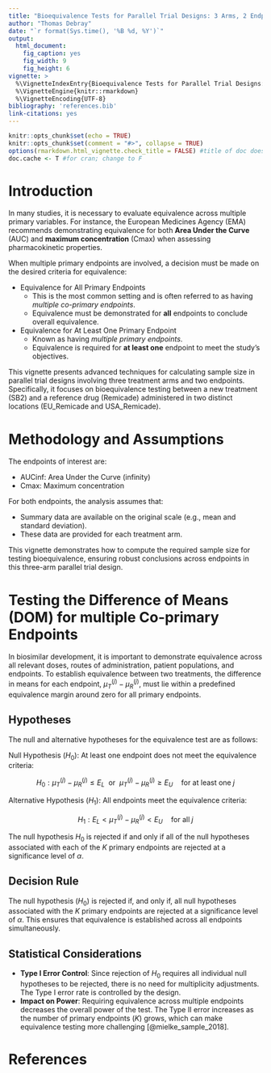```yaml
---
title: "Bioequivalence Tests for Parallel Trial Designs: 3 Arms, 2 Endpoints"
author: "Thomas Debray"
date: "`r format(Sys.time(), '%B %d, %Y')`"
output: 
  html_document:
    fig_caption: yes
    fig_width: 9
    fig_height: 6
vignette: >
  %\VignetteIndexEntry{Bioequivalence Tests for Parallel Trial Designs: 3 Arms, 2 Endpoints}
  %\VignetteEngine{knitr::rmarkdown}
  %\VignetteEncoding{UTF-8}
bibliography: 'references.bib'
link-citations: yes
---
```


```r
knitr::opts_chunk$set(echo = TRUE)
knitr::opts_chunk$set(comment = "#>", collapse = TRUE)
options(rmarkdown.html_vignette.check_title = FALSE) #title of doc does not match vignette title
doc.cache <- T #for cran; change to F
```

# Introduction

In many studies, it is necessary to evaluate equivalence across multiple primary variables. For instance, the European Medicines Agency (EMA) recommends demonstrating equivalence for both **Area Under the Curve** (AUC) and **maximum concentration** (Cmax) when assessing pharmacokinetic properties.

When multiple primary endpoints are involved, a decision must be made on the desired criteria for equivalence:

* Equivalence for All Primary Endpoints
  * This is the most common setting and is often referred to as having *multiple co-primary endpoints*.
  * Equivalence must be demonstrated for **all** endpoints to conclude overall equivalence.
* Equivalence for At Least One Primary Endpoint
  * Known as having *multiple primary endpoints*.
  * Equivalence is required for **at least one** endpoint to meet the study's objectives.

This vignette presents advanced techniques for calculating sample size in parallel trial designs involving three treatment arms and two endpoints. Specifically, it focuses on bioequivalence testing between a new treatment (SB2) and a reference drug (Remicade) administered in two distinct locations (EU_Remicade and USA_Remicade).

# Methodology and Assumptions

The endpoints of interest are:

* AUCinf: Area Under the Curve (infinity)
* Cmax: Maximum concentration

For both endpoints, the analysis assumes that:

* Summary data are available on the original scale (e.g., mean and standard deviation).
* These data are provided for each treatment arm.

This vignette demonstrates how to compute the required sample size for testing bioequivalence, ensuring robust conclusions across endpoints in this three-arm parallel trial design.

# Testing the Difference of Means (DOM) for multiple Co-primary Endpoints
In biosimilar development, it is important to demonstrate equivalence across all relevant doses, routes of administration, patient populations, and endpoints. To establish equivalence between two treatments, the difference in means for each endpoint, $\mu_{T}^{(j)} - \mu_{R}^{(j)}$, must lie within a predefined equivalence margin around zero for all primary endpoints.

## Hypotheses
The null and alternative hypotheses for the equivalence test are as follows:

Null Hypothesis ($H_0$): At least one endpoint does not meet the equivalence criteria:
 
$$H_0: \mu_T^{(j)} - \mu_R^{(j)} \le E_L ~~ \text{or}~~ \mu_T^{(j)} - \mu_R^{(j)} \ge E_U \quad \text{for at least one}\;j$$

Alternative Hypothesis ($H_1$): All endpoints meet the equivalence criteria:

$$H_1: E_L<\mu_{T}^{(j)}-\mu_{R}^{(j)} < E_U \quad\text{for all}\;j$$

The null hypothesis $H_0$ is rejected if and only if all of the null hypotheses associated with each of the $K$ primary endpoints are rejected at a significance level of $\alpha$.

## Decision Rule

The null hypothesis ($H_0$) is rejected if, and only if, all null hypotheses associated with the $K$ primary endpoints are rejected at a significance level of $\alpha$. This ensures that equivalence is established across all endpoints simultaneously.

## Statistical Considerations

* **Type I Error Control**: Since rejection of $H_0$ requires all individual null hypotheses to be rejected, there is no need for multiplicity adjustments. The Type I error rate is controlled by the design.
* **Impact on Power**: Requiring equivalence across multiple endpoints decreases the overall power of the test. The Type II error increases as the number of primary endpoints ($K$) grows, which can make equivalence testing more challenging [@mielke_sample_2018].



# References
